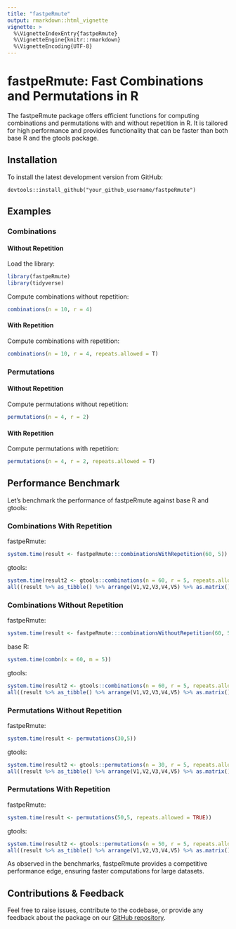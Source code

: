 ```yaml
---
title: "fastpeRmute"
output: rmarkdown::html_vignette
vignette: >
  %\VignetteIndexEntry{fastpeRmute}
  %\VignetteEngine{knitr::rmarkdown}
  %\VignetteEncoding{UTF-8}
---
```


# fastpeRmute: Fast Combinations and Permutations in R

The fastpeRmute package offers efficient functions for computing combinations and permutations with and without repetition in R. It is tailored for high performance and provides functionality that can be faster than both base R and the gtools package.

## Installation

To install the latest development version from GitHub:
```
devtools::install_github("your_github_username/fastpeRmute")
```

## Examples

### Combinations

#### Without Repetition

Load the library:
```r
library(fastpeRmute)
library(tidyverse)
```

Compute combinations without repetition:
```r
combinations(n = 10, r = 4)
```

#### With Repetition

Compute combinations with repetition:
```r
combinations(n = 10, r = 4, repeats.allowed = T)
```

### Permutations

#### Without Repetition

Compute permutations without repetition:
```r
permutations(n = 4, r = 2)
```

#### With Repetition

Compute permutations with repetition:
```r
permutations(n = 4, r = 2, repeats.allowed = T)
```

## Performance Benchmark

Let's benchmark the performance of fastpeRmute against base R and gtools:

### Combinations With Repetition

fastpeRmute:
```r
system.time(result <- fastpeRmute:::combinationsWithRepetition(60, 5))
```

gtools:
```r
system.time(result2 <- gtools::combinations(n = 60, r = 5, repeats.allowed = TRUE))
all((result %>% as_tibble() %>% arrange(V1,V2,V3,V4,V5) %>% as.matrix()) == result2)
```

### Combinations Without Repetition

fastpeRmute:
```r
system.time(result <- fastpeRmute:::combinationsWithoutRepetition(60, 5))
```

base R:
```r
system.time(combn(x = 60, m = 5))
```

gtools:
```r
system.time(result2 <- gtools::combinations(n = 60, r = 5, repeats.allowed = FALSE))
all((result %>% as_tibble() %>% arrange(V1,V2,V3,V4,V5) %>% as.matrix()) == result2)
```

### Permutations Without Repetition

fastpeRmute:
```r
system.time(result <- permutations(30,5))
```

gtools:
```r
system.time(result2 <- gtools::permutations(n = 30, r = 5, repeats.allowed = FALSE))
all((result %>% as_tibble() %>% arrange(V1,V2,V3,V4,V5) %>% as.matrix()) == result2)
```

### Permutations With Repetition

fastpeRmute:
```r
system.time(result <- permutations(50,5, repeats.allowed = TRUE))
```

gtools:
```r
system.time(result2 <- gtools::permutations(n = 50, r = 5, repeats.allowed = TRUE))
all((result %>% as_tibble() %>% arrange(V1,V2,V3,V4,V5) %>% as.matrix()) == result2)
```

As observed in the benchmarks, fastpeRmute provides a competitive performance edge, ensuring faster computations for large datasets.

## Contributions & Feedback

Feel free to raise issues, contribute to the codebase, or provide any feedback about the package on our [GitHub repository](https://github.com/your_github_username/fastpeRmute).
